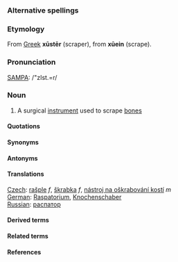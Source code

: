 ===Alternative spellings===

===Etymology===

From [[Greek]] '''xūstēr''' (scraper), from '''xūein''' (scrape).

===Pronunciation===

[[SAMPA]]: /"zIst.=r/

===Noun===

# A surgical [[instrument]] used to scrape [[bone]]s

====Quotations====

====Synonyms====

====Antonyms====

====Translations====

[[Czech]]:  [[rašple]] ''f'', [[škrabka]] ''f'', [[nástroj na oškrabování kostí]] ''m''</br>
[[German]]: [[Raspatorium]], [[Knochenschaber]]</br>
[[Russian]]: [[распатор]]

====Derived terms====

====Related terms====

====References====